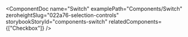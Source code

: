 
<ComponentDoc
  name="Switch"
  examplePath="Components/Switch"
  zeroheightSlug="022a76-selection-controls"
  storybookStoryId="components-switch"
  relatedComponents={["Checkbox"]}
/>
